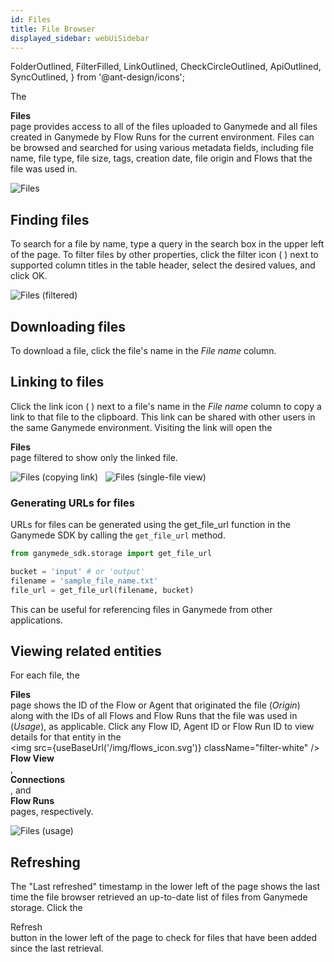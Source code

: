 ```yaml
---
id: Files
title: File Browser
displayed_sidebar: webUiSidebar
---
```


  FolderOutlined,
  FilterFilled,
  LinkOutlined,
  CheckCircleOutlined,
  ApiOutlined,
  SyncOutlined,
} from '@ant-design/icons';

The <div className="button darkblue_button"><FolderOutlined /> **Files**</div> page provides access to all of the files uploaded to Ganymede and all files created in Ganymede by Flow Runs for the current environment.  Files can be browsed and searched for using various metadata fields, including file name, file type, file size, tags, creation date, file origin and Flows that the file was used in.

![Files](https://ganymede-bio.mo.cloudinary.net/apiServer/Files-2023-08-31.png)
&nbsp;

## Finding files

To search for a file by name, type a query in the search box in the upper left of the page.  To filter files by other properties, click the filter icon ( <FilterFilled /> ) next to supported column titles in the table header, select the desired values, and click OK.

![Files (filtered)](https://ganymede-bio.mo.cloudinary.net/apiServer/Files-Filtered-2023-08-31.png)
&nbsp;

## Downloading files

To download a file, click the file's name in the _File name_ column.

## Linking to files

Click the link icon ( <LinkOutlined /> ) next to a file's name in the _File name_ column to copy a link to that file to the clipboard.  This link can be shared with other users in the same Ganymede environment.  Visiting the link will open the <div className="button darkblue_button"><FolderOutlined /> **Files**</div> page filtered to show only the linked file.

![Files (copying link)](https://ganymede-bio.mo.cloudinary.net/apiServer/Files-Copying-Link-2023-08-31.png)
&nbsp;
![Files (single-file view)](https://ganymede-bio.mo.cloudinary.net/apiServer/Files-Single-File-View-2023-08-31.png)

### Generating URLs for files

URLs for files can be generated using the get_file_url function in the Ganymede SDK by calling the `get_file_url` method.

```python
from ganymede_sdk.storage import get_file_url

bucket = 'input' # or 'output'
filename = 'sample_file_name.txt'
file_url = get_file_url(filename, bucket)
```

This can be useful for referencing files in Ganymede from other applications.

## Viewing related entities

For each file, the <div className="button darkblue_button"><FolderOutlined /> **Files**</div> page shows the ID of the Flow or Agent that originated the file (_Origin_) along with the IDs of all Flows and Flow Runs that the file was used in (_Usage_), as applicable.  Click any Flow ID, Agent ID or Flow Run ID to view details for that entity in the <div className="button darkblue_button"><img src={useBaseUrl('/img/flows_icon.svg')} className="filter-white" /> **Flow View**</div>, <div className="button darkblue_button"><ApiOutlined /> **Connections**</div>, and <div className="button darkblue_button"><CheckCircleOutlined /> **Flow Runs**</div> pages, respectively.

![Files (usage)](https://ganymede-bio.mo.cloudinary.net/apiServer/Files-Usage-2023-08-31.png)
&nbsp;

## Refreshing

The "Last refreshed" timestamp in the lower left of the page shows the last time the file browser retrieved an up-to-date list of files from Ganymede storage.  Click the <div className="button darkblue_inverted_button"><SyncOutlined /> Refresh</div> button in the lower left of the page to check for files that have been added since the last retrieval.
